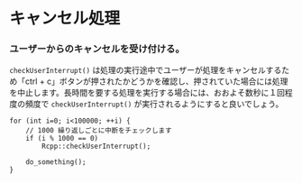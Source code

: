 # キャンセル処理

### ユーザーからのキャンセルを受け付ける。

`checkUserInterrupt()` は処理の実行途中でユーザーが処理をキャンセルするため「ctrl + c」ボタンが押されたかどうかを確認し、押されていた場合には処理を中止します。長時間を要する処理を実行する場合には、おおよそ数秒に１回程度の頻度で `checkUserInterrupt()` が実行されるようにすると良いでしょう。

```
for (int i=0; i<100000; ++i) {
    // 1000 繰り返しごとに中断をチェックします
    if (i % 1000 == 0)
        Rcpp::checkUserInterrupt();

    do_something();
}
```
